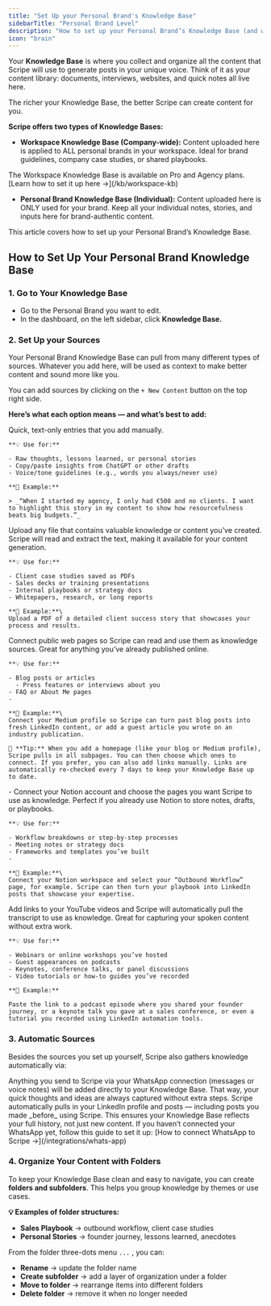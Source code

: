 ```yaml
---
title: "Set Up your Personal Brand's Knowledge Base"
sidebarTitle: "Personal Brand Level"
description: "How to set up your Personal Brand’s Knowledge Base (and what to include)."
icon: "brain"
---
```


Your **Knowledge Base** is where you collect and organize all the content that Scripe will use to generate posts in your unique voice. Think of it as your content library: documents, interviews, websites, and quick notes all live here.

The richer your Knowledge Base, the better Scripe can create content for you.

**Scripe offers two types of Knowledge Bases:**

- **Workspace Knowledge Base (Company-wide):** Content uploaded here is applied to ALL personal brands in your workspace. Ideal for brand guidelines, company case studies, or shared playbooks.

<Note>
  The Workspace Knowledge Base is available on Pro and Agency plans. [Learn how to set it up here →](/kb/workspace-kb)
</Note>

- **Personal Brand Knowledge Base (Individual):** Content uploaded here is ONLY used for your brand. Keep all your individual notes, stories, and inputs here for brand-authentic content.

This article covers how to set up your Personal Brand’s Knowledge Base.

## How to Set Up Your Personal Brand Knowledge Base

### 1. Go to Your Knowledge Base

- Go to the Personal Brand you want to edit.
- In the dashboard, on the left sidebar, click **Knowledge Base.**

### 2. Set Up your Sources

Your Personal Brand Knowledge Base can pull from many different types of sources. Whatever you add here, will be used as context to make better content and sound more like you.

You can add sources by clicking on the `+ New Content` button on the top right side.

**Here’s what each option means — and what’s best to add:**

<CardGroup cols={1}>
  <Card title="Snippets" icon="note-sticky">
    Quick, text-only entries that you add manually. 

    **💡 Use for:**

    - Raw thoughts, lessons learned, or personal stories
    - Copy/paste insights from ChatGPT or other drafts
    - Voice/tone guidelines (e.g., words you always/never use)

    **📝 Example:**

    > _“When I started my agency, I only had €500 and no clients. I want to highlight this story in my content to show how resourcefulness beats big budgets.”_
  </Card>
  <Card title="Documents" icon="paperclip">
    Upload any file that contains valuable knowledge or content you’ve created. Scripe will read and extract the text, making it available for your content generation.

    **💡 Use for:**

    - Client case studies saved as PDFs
    - Sales decks or training presentations
    - Internal playbooks or strategy docs
    - Whitepapers, research, or long reports

    **📝 Example:**\
    Upload a PDF of a detailed client success story that showcases your process and results.
  </Card>
  <Card title="Websites" icon="laptop-mobile">
    Connect public web pages so Scripe can read and use them as knowledge sources. Great for anything you’ve already published online.

    **💡 Use for:**

    - Blog posts or articles
      - Press features or interviews about you
    - FAQ or About Me pages
    - 

    **📝 Example:**\
    Connect your Medium profile so Scripe can turn past blog posts into fresh LinkedIn content, or add a guest article you wrote on an industry publication. 

    🔄 **Tip:** When you add a homepage (like your blog or Medium profile), Scripe pulls in all subpages. You can then choose which ones to connect. If you prefer, you can also add links manually. Links are automatically re-checked every 7 days to keep your Knowledge Base up to date.
  </Card>
  <Card title="Notion" icon="folders">
    - Connect your Notion account and choose the pages you want Scripe to use as knowledge. Perfect if you already use Notion to store notes, drafts, or playbooks.

    **💡 Use for:**

    - Workflow breakdowns or step-by-step processes
    - Meeting notes or strategy docs
    - Frameworks and templates you’ve built
    - 

    **📝 Example:**\
    Connect your Notion workspace and select your “Outbound Workflow” page, for example. Scripe can then turn your playbook into LinkedIn posts that showcase your expertise.
  </Card>
  <Card title="Youtube Videos" icon="circle-video">
    Add links to your YouTube videos and Scripe will automatically pull the transcript to use as knowledge. Great for capturing your spoken content without extra work.

    **💡 Use for:**

    - Webinars or online workshops you’ve hosted
    - Guest appearances on podcasts
    - Keynotes, conference talks, or panel discussions
    - Video tutorials or how-to guides you’ve recorded

    **📝 Example:**

    Paste the link to a podcast episode where you shared your founder journey, or a keynote talk you gave at a sales conference, or even a tutorial you recorded using LinkedIn automation tools.
  </Card>
</CardGroup>

### 3. Automatic Sources

Besides the sources you set up yourself, Scripe also gathers knowledge automatically via:

<CardGroup cols={1}>
  <Card title="WhatsApp Connection">
    Anything you send to Scripe via your WhatsApp connection (messages or voice notes) will be added directly to your Knowledge Base. That way, your quick thoughts and ideas are always captured without extra steps.
  </Card>
  <Card title="LinkedIn Profile & Posts">
    Scripe automatically pulls in your LinkedIn profile and posts — including posts you made _before_ using Scripe. This ensures your Knowledge Base reflects your full history, not just new content.
  </Card>
</CardGroup>

<Tip>
  If you haven’t connected your WhatsApp yet, follow this guide to set it up: [How to connect WhatsApp to Scripe →](/integrations/whats-app)
</Tip>

### 4. Organize Your Content with Folders

To keep your Knowledge Base clean and easy to navigate, you can create **folders and subfolders**. This helps you group knowledge by themes or use cases.

**💡 Examples of folder structures:**

- **Sales Playbook** → outbound workflow, client case studies
- **Personal Stories** → founder journey, lessons learned, anecdotes

From the folder three-dots menu `...` , you can:

- **Rename** → update the folder name
- **Create subfolder** → add a layer of organization under a folder
- **Move to folder** → rearrange items into different folders
- **Delete folder** → remove it when no longer needed